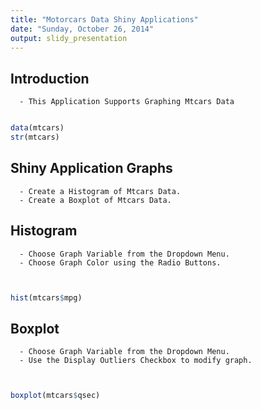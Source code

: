 ```yaml
---
title: "Motorcars Data Shiny Applications"
date: "Sunday, October 26, 2014"
output: slidy_presentation
---
```



## Introduction


      - This Application Supports Graphing Mtcars Data
      

```r

data(mtcars)
str(mtcars)

```


## Shiny Application Graphs


      - Create a Histogram of Mtcars Data.
      - Create a Boxplot of Mtcars Data.


## Histogram


      - Choose Graph Variable from the Dropdown Menu.
      - Choose Graph Color using the Radio Buttons.
      
      
```r


hist(mtcars$mpg)

```
          

## Boxplot


      - Choose Graph Variable from the Dropdown Menu.
      - Use the Display Outliers Checkbox to modify graph.
      
      
```r


boxplot(mtcars$qsec)

```
    


